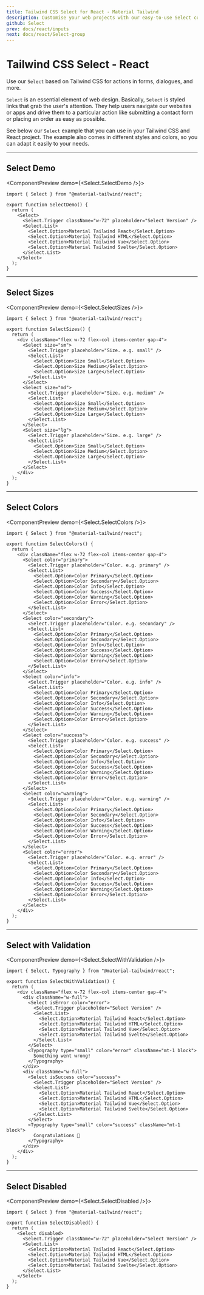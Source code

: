```yaml
---
title: Tailwind CSS Select for React - Material Tailwind
description: Customise your web projects with our easy-to-use Select component for Tailwind CSS and React using Material Design guidelines.
github: Select
prev: docs/react/inputs
next: docs/react/Select-group
---
```


# Tailwind CSS Select - React

Use our `Select` based on Tailwind CSS for actions in forms, dialogues, and more.

`Select` is an essential element of web design. Basically,
`Select` is styled links that grab the user's attention. They help users
navigate our websites or apps and drive them to a particular action like submitting
a contact form or placing an order as easy as possible.

See below our `Select` example that you can use in your Tailwind CSS and React project. The example also comes in different styles and colors, so you can adapt it easily to your needs.

---

## Select Demo

<ComponentPreview demo={<Select.SelectDemo />}>
```tsx
import { Select } from "@material-tailwind/react";

export function SelectDemo() {
  return (
    <Select>
      <Select.Trigger className="w-72" placeholder="Select Version" />
      <Select.List>
        <Select.Option>Material Tailwind React</Select.Option>
        <Select.Option>Material Tailwind HTML</Select.Option>
        <Select.Option>Material Tailwind Vue</Select.Option>
        <Select.Option>Material Tailwind Svelte</Select.Option>
      </Select.List>
    </Select>
  );
}
```
</ComponentPreview>

---

## Select Sizes

<ComponentPreview demo={<Select.SelectSizes />}>
```tsx
import { Select } from "@material-tailwind/react";

export function SelectSizes() {
  return (
    <div className="flex w-72 flex-col items-center gap-4">
      <Select size="sm">
        <Select.Trigger placeholder="Size. e.g. small" />
        <Select.List>
          <Select.Option>Size Small</Select.Option>
          <Select.Option>Size Medium</Select.Option>
          <Select.Option>Size Large</Select.Option>
        </Select.List>
      </Select>
      <Select size="md">
        <Select.Trigger placeholder="Size. e.g. medium" />
        <Select.List>
          <Select.Option>Size Small</Select.Option>
          <Select.Option>Size Medium</Select.Option>
          <Select.Option>Size Large</Select.Option>
        </Select.List>
      </Select>
      <Select size="lg">
        <Select.Trigger placeholder="Size. e.g. large" />
        <Select.List>
          <Select.Option>Size Small</Select.Option>
          <Select.Option>Size Medium</Select.Option>
          <Select.Option>Size Large</Select.Option>
        </Select.List>
      </Select>
    </div>
  );
}
```
</ComponentPreview>

---

## Select Colors

<ComponentPreview demo={<Select.SelectColors />}>
```tsx
import { Select } from "@material-tailwind/react";

export function SelectColors() {
  return (
    <div className="flex w-72 flex-col items-center gap-4">
      <Select color="primary">
        <Select.Trigger placeholder="Color. e.g. primary" />
        <Select.List>
          <Select.Option>Color Primary</Select.Option>
          <Select.Option>Color Secondary</Select.Option>
          <Select.Option>Color Info</Select.Option>
          <Select.Option>Color Success</Select.Option>
          <Select.Option>Color Warning</Select.Option>
          <Select.Option>Color Error</Select.Option>
        </Select.List>
      </Select>
      <Select color="secondary">
        <Select.Trigger placeholder="Color. e.g. secondary" />
        <Select.List>
          <Select.Option>Color Primary</Select.Option>
          <Select.Option>Color Secondary</Select.Option>
          <Select.Option>Color Info</Select.Option>
          <Select.Option>Color Success</Select.Option>
          <Select.Option>Color Warning</Select.Option>
          <Select.Option>Color Error</Select.Option>
        </Select.List>
      </Select>
      <Select color="info">
        <Select.Trigger placeholder="Color. e.g. info" />
        <Select.List>
          <Select.Option>Color Primary</Select.Option>
          <Select.Option>Color Secondary</Select.Option>
          <Select.Option>Color Info</Select.Option>
          <Select.Option>Color Success</Select.Option>
          <Select.Option>Color Warning</Select.Option>
          <Select.Option>Color Error</Select.Option>
        </Select.List>
      </Select>
      <Select color="success">
        <Select.Trigger placeholder="Color. e.g. success" />
        <Select.List>
          <Select.Option>Color Primary</Select.Option>
          <Select.Option>Color Secondary</Select.Option>
          <Select.Option>Color Info</Select.Option>
          <Select.Option>Color Success</Select.Option>
          <Select.Option>Color Warning</Select.Option>
          <Select.Option>Color Error</Select.Option>
        </Select.List>
      </Select>
      <Select color="warning">
        <Select.Trigger placeholder="Color. e.g. warning" />
        <Select.List>
          <Select.Option>Color Primary</Select.Option>
          <Select.Option>Color Secondary</Select.Option>
          <Select.Option>Color Info</Select.Option>
          <Select.Option>Color Success</Select.Option>
          <Select.Option>Color Warning</Select.Option>
          <Select.Option>Color Error</Select.Option>
        </Select.List>
      </Select>
      <Select color="error">
        <Select.Trigger placeholder="Color. e.g. error" />
        <Select.List>
          <Select.Option>Color Primary</Select.Option>
          <Select.Option>Color Secondary</Select.Option>
          <Select.Option>Color Info</Select.Option>
          <Select.Option>Color Success</Select.Option>
          <Select.Option>Color Warning</Select.Option>
          <Select.Option>Color Error</Select.Option>
        </Select.List>
      </Select>
    </div>
  );
}
```
</ComponentPreview>

---

## Select with Validation

<ComponentPreview demo={<Select.SelectWithValidation />}>
```tsx
import { Select, Typography } from "@material-tailwind/react";

export function SelectWithValidation() {
  return (
    <div className="flex w-72 flex-col items-center gap-4">
      <div className="w-full">
        <Select isError color="error">
          <Select.Trigger placeholder="Select Version" />
          <Select.List>
            <Select.Option>Material Tailwind React</Select.Option>
            <Select.Option>Material Tailwind HTML</Select.Option>
            <Select.Option>Material Tailwind Vue</Select.Option>
            <Select.Option>Material Tailwind Svelte</Select.Option>
          </Select.List>
        </Select>
        <Typography type="small" color="error" className="mt-1 block">
          Something went wrong!
        </Typography>
      </div>
      <div className="w-full">
        <Select isSuccess color="success">
          <Select.Trigger placeholder="Select Version" />
          <Select.List>
            <Select.Option>Material Tailwind React</Select.Option>
            <Select.Option>Material Tailwind HTML</Select.Option>
            <Select.Option>Material Tailwind Vue</Select.Option>
            <Select.Option>Material Tailwind Svelte</Select.Option>
          </Select.List>
        </Select>
        <Typography type="small" color="success" className="mt-1 block">
          Congratulations 🎉
        </Typography>
      </div>
    </div>
  );
}
```
</ComponentPreview>

---

## Select Disabled

<ComponentPreview demo={<Select.SelectDisabled />}>
```tsx
import { Select } from "@material-tailwind/react";

export function SelectDisabled() {
  return (
    <Select disabled>
      <Select.Trigger className="w-72" placeholder="Select Version" />
      <Select.List>
        <Select.Option>Material Tailwind React</Select.Option>
        <Select.Option>Material Tailwind HTML</Select.Option>
        <Select.Option>Material Tailwind Vue</Select.Option>
        <Select.Option>Material Tailwind Svelte</Select.Option>
      </Select.List>
    </Select>
  );
}
```
</ComponentPreview>
